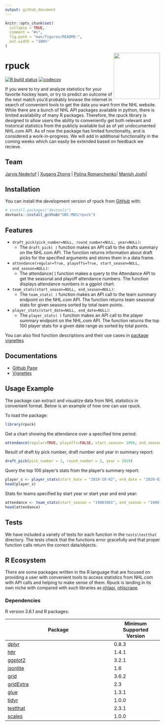```yaml
---
output: github_document
---
```


<!-- README.md is generated from README.Rmd. Please edit that file -->

```r
knitr::opts_chunk$set(
  collapse = TRUE,
  comment = "#>",
  fig.path = "man/figures/README-",
  out.width = "100%"
)
```

<img src="img/rpuck_logo.png" width="150" align = "right">

# rpuck

<!-- badges: start -->
[![R build status](https://github.com/UBC-MDS/rpuck/workflows/R-CMD-check/badge.svg)](https://github.com/UBC-MDS/rpuck/actions) [![codecov](https://codecov.io/gh/UBC-MDS/rpuck/branch/master/graph/badge.svg)](https://codecov.io/gh/UBC-MDS/rpuck)

<!-- badges: end -->

If you were to try and analyze statistics for your favorite hockey team, or try to predict an outcome of the next match you'd probably browse the internet in search of convenient tools to get the data you want from the NHL website. While there are a bunch of NHL API packages available in python, there is limited availability of many R packages. Therefore, the rpuck library is designed to allow users the ability to conveniently get both relevant and historical statistics from the publicly available but as of yet undocumented NHL.com API. As of now the package has limited functionality, and is considered a work-in-progress. We will add in additional functionality in the coming weeks which can easily be extended based on feedback we recieve.

## Team

| [Jarvis Nederlof](https://github.com/jnederlo) | [Xugang Zhong](https://github.com/chuusan) | [Polina Romanchenko ](https://github.com/PolinaRomanchenko)| [Manish Joshi](https://github.com/ManishPJoshi)|


## Installation

You can install the development version of rpuck from [GitHub](https://github.com/) with:

```r
# install.packages("devtools")
devtools::install_github("UBC-MDS/rpuck")
```

## Features

- `draft_pick(pick_number=NULL, round_number=NULL, year=NULL)`:
  - The `draft_pick( )` function makes an API call to the drafts summary on the NHL.com API. The function returns information about draft picks for the specified arguments and stores them in a data frame.
  
- `attendance(regular=True, playoffs=True, start_season=NULL, end_season=NULL)`:
  - The attendance( ) function makes a query to the Attendance API to get the seasonal and playoff attendance numbers. The function displays attendance numbers in a ggplot chart.
  
- `team_stats(start_season=NULL, end_season=NULL)`:
  - The `team_stats( )` function makes an API call to the team summary endpoint on the NHL.com API. The function returns team seasonal stats for given seasons sorted by total team points.
  
- `player_stats(start_date=NULL, end_date=NULL)`:
  - The `player_stats( )` function makes an API call to the player summary endpoint on the NHL.com API. The function returns the top 100 player stats for a given date range as sorted by total points.

You can also find function descriptions and their use cases in [package vignettes](https://ubc-mds.github.io/rpuck/articles/rpuck-vignette.html)


## Documentations

- [Github Page](https://ubc-mds.github.io/rpuck/)
- [Vignettes](https://ubc-mds.github.io/rpuck/articles/rpuck-vignette.html)


## Usage Example

The package can extract and visualize data from NHL statistics in convenient format. Below is an example of how one can use rpuck.

To load the package: 

```r
library(rpuck)
```

Get a chart showing the attendance over a specified time period:

```r
attendance(regular=TRUE, playoffs=FALSE, start_season= 1990, end_season=2018)
```


Result of draft by pick number, draft number and year in summary report:

```r
draft_pick(pick_number = 1, round_number = 2, year = 2019)
```


Query the top 100 player's stats from the player's summary report:

```r
player_s <- player_stats(start_date = "2019-10-02", end_date = "2020-02-28")
head(player_s)
```


Stats for teams specified by start year or start year and end year:

```r
attendance <- team_stats(start_season = "19801981", end_season = "19891990")
head(attendance)
```
  

## Tests

We have included a variety of tests for each function in the `tests\testthat` directory. The tests check that the functions error gracefully and that proper function calls return the correct data/objects.

## R Ecosystem 

There are some packages written in the R language that are focused on providing a user with convenient tools to access statistics from NHL.com with API calls and helping to make sense of them. Rpuck is landing in its own niche with compared with such libraries as [nhlapi](https://github.com/zamorarr/nhlapi), [nhlscrape](https://cran.r-project.org/web/packages/nhlscrape/index.html). 

### Dependencies
R version 3.6.1 and R packages:

| Package                                                  	| Minimum Supported Version 	|
|----------------------------------------------------------	|---------------------------	|
| [dplyr](https://cran.r-project.org/web/packages/dplyr/index.html)                      | 0.8.3                     	|
| [httr](https://cran.r-project.org/web/packages/httr/index.html)    | 1.4.1                    	|
| [ggplot2](https://cran.r-project.org/web/packages/ggplot2/index.html)            | 3.2.1                     	|
| [jsonlite](https://cran.r-project.org/web/packages/jsonlite/index.html) | 1.6 |
| [grid](https://www.rdocumentation.org/packages/grid/versions/3.6.2) | 3.6.2 |
| [gridExtra](https://cran.r-project.org/web/packages/gridExtra/index.html) | 2.3 |
| [glue](https://cran.r-project.org/web/packages/glue/index.html) | 1.3.1 |
| [tidyr](https://cran.r-project.org/web/packages/tidyr/index.html) | 1.0.0 |
| [testthat](https://cran.r-project.org/web/packages/testthat/index.html) | 2.3.1 |
| [scales](https://cran.r-project.org/web/packages/scales/index.html) | 1.0.0 | 